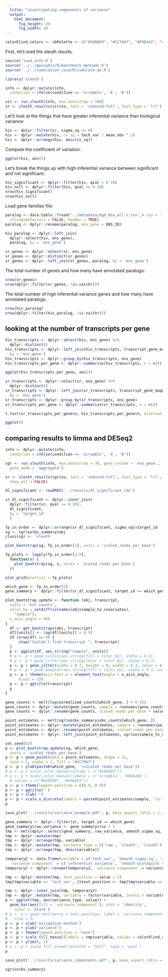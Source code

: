 ```yaml
---
  title: "investigating components of variance"
  output:
    html_document:
      fig_height: 20
      fig_width: 20
---
```



```r
colorblind_colors <- cbPalette <- c("#56B4E9", "#CC79A7", "#F0E442", "#D55E00", "#009E73", "#E69F00", "#0072B2")

```

First, let's load the sleuth results.

```r
source('load_info.R')
source('../../geuvadis/R/benchmark_methods.R')
source('../../simulation_core/R/simulate_de.R')

library('sleuth')

info <- dplyr::mutate(info,
  condition = ifelse(condition == 'scramble', 'A', 'B'))

sir <- run_sleuth(info, max_bootstrap = 100)
sr <- sleuth_results(sir$so, test = 'reduced:full', test_type = 'lrt')
```

Let's look at the things that have greater inferential variance than biological variance:

```r
hiv <- dplyr::filter(sr, sigma_sq <= 0)
hiv <- dplyr::mutate(hiv, cv_sq = tech_var / mean_obs ^ 2)
hiv <- dplyr::arrange(hiv, desc(cv_sq))
```

Compute the coefficient of variation:

```r
ggplot(hiv, aes())
```

Let's break the things up with high inferential variance between significant and not significant:

```r
hiv_significant <- dplyr::filter(hiv, qval < 0.10)
hiv_null <- dplyr::filter(hiv, qval >= 0.10)
nrow(hiv_significant)
nrow(hiv_null)
```

Load gene families file:

```r
paralog <- data.table::fread('../metadata/dgd_Hsa_all_v.tsv',# sep = '\t',
  stringsAsFactors = FALSE, header = TRUE)
paralog <- dplyr::rename(paralog, ens_gene = ENS_ID)
```

```r
hiv_paralog <- dplyr::left_join(
  dplyr::select(hiv, ens_gene),
  paralog, by = 'ens_gene')
```

```r
sr_genes <- dplyr::select(sr, ens_gene)
sr_genes <- dplyr::distinct(sr_genes)
sr_genes <- dplyr::left_join(sr_genes, paralog, by = 'ens_gene')
```

The total number of genes and how many have annotated paralogs:

```r
nrow(sr_genes)
nrow(dplyr::filter(sr_genes, !is.na(chr)))
```

The total number of high inferential variance genes and how many have annotated paralogs:

```r
nrow(hiv_paralog)
nrow(dplyr::filter(hiv_paralog, !is.na(chr)))
```

## looking at the number of transcripts per gene

```r
hiv_transcripts <- dplyr::select(hiv, ens_gene) %>%
  dplyr::distinct()
hiv_transcripts <- dplyr::left_join(hiv_transcripts, transcript_gene_mapping,
  by = 'ens_gene')
hiv_transcripts <- dplyr::group_by(hiv_transcripts, ens_gene)
hiv_transcripts_per_gene <- dplyr::summarize(hiv_transcripts, n = n())
```

```r
ggplot(hiv_transcripts_per_gene, aes())
```

```r
sr_transcripts <- dplyr::select(sr, ens_gene) %>%
  dplyr::distinct()
sr_transcripts <- dplyr::left_join(sr_transcripts, transcript_gene_mapping,
  by = 'ens_gene')
sr_transcripts <- dplyr::group_by(sr_transcripts, ens_gene)
sr_transcripts_per_gene <- dplyr::summarize(sr_transcripts, n = n())
```

```r
t.test(sr_transcripts_per_gene$n, hiv_transcripts_per_gene$n, alternative = 'less')
```

```r
ggplot()
```


## comparing results to limma and DESeq2

```r
info <- dplyr::mutate(info,
  condition = ifelse(condition == 'scramble', 'A', 'B'))

sgr <- run_sleuth(info, max_bootstrap = 30, gene_column = 'ens_gene',
  gene_mode = 'aggregate')

sr <- sleuth_results(sgr$so, test = 'reduced:full', test_type = 'lrt',
  show_all = FALSE)
```

```r
dl_significant <- readRDS('../results/dl_significant.rds')

sr_dl_significant <- dplyr::inner_join(
  dplyr::filter(sr, qval >= 0.10),
  dl_significant,
  by = 'target_id'
  )
```

```r
fp_in_order <- dplyr::arrange(sr_dl_significant, sigma_sq)$target_id
sg <- sgr$so$bs_summary$obj
class(sg) <- 'sleuth'

plot_bootstrap(sg, fp_in_order[1], units = 'scaled_reads_per_base')

fp_plots <- lapply(fp_in_order[1:9],
  function(x) {
    plot_bootstrap(sg, x, units = 'scaled_reads_per_base')
  })
```


```r
plot_grid(plotlist = fp_plots)
```


```r
which_gene <- fp_in_order[5]
gene_summary <- dplyr::filter(sr_dl_significant, target_id == which_gene)
```

```r
plot_bootstrap_update <- function (obj, transcript,
  units = "est_counts",
  color_by = setdiff(colnames(obj$sample_to_covariates),
    "sample"),
  x_axis_angle = 50)
{
  df <- get_bootstraps(obj, transcript)
  df[[units]] <- log(df[[units]] + 0.5)
  if (nrow(df) == 0) {
      stop("Couldn't find transcript ", transcript)
  }
  p <- ggplot(df, aes_string("sample", units))
  # p <- p + geom_violin(aes_string(fill = color_by), alpha = 0.3)
  # p <- p + geom_jitter(aes_string(color = color_by), alpha = 0.3)
  p <- p + geom_jitter(alpha = 0.7, height = 0, width = 0.3, color = c("#56B4E9"))
  # p <- p + geom_boxplot(aes_string(fill = color_by), alpha = 0.3, width = 0.1)
  p <- p + theme(axis.text.x = element_text(angle = x_axis_angle,
      hjust = 1))
  p <- p + ggtitle(transcript)
  p
}
```

```r
gene_counts <- melt(log(normalized_counts[which_gene, ] + 0.5))
gene_counts <- dplyr::mutate(gene_counts, sample = rownames(gene_counts))
gene_counts <- dplyr::rename(gene_counts, scaled_reads_per_base = value)

point_estimates <- melt(sgr$so$bs_summary$obs_counts[which_gene, ])
point_estimates <- dplyr::mutate(point_estimates, sample = rownames(point_estimates))
point_estimates <- dplyr::rename(point_estimates, scaled_reads_per_base = value)
point_estimates <- dplyr::left_join(point_estimates, sgr$so$sample_to_covariates)
```

```r
set.seed(42)
p <- plot_bootstrap_update(sg, which_gene,
  units = 'scaled_reads_per_base')
p <- p + geom_point(data = point_estimates, shape = 21,
  size = 5, alpha = 1, fill = "#CC79A7")
p <- p + ylab(paste0(which_gene, '\nscaled reads per base'))
# p <- p + scale_color_manual(values = c("#56B4E9"))
# p <- p + scale_color_manual(labels = c('scramble', 'HOXA1KD'),
  # values = c("#E69F00", "#56B4E9"))
p <- p + theme(legend.position = c(0.9, 0.9))
p <- p + ggtitle('')
p <- p + xlab('')
p <- p + scale_x_discrete(labels = paste0(point_estimates$sample, '\n', rep(c('scramble', 'HOXA1KD'), each = 3)))
p
```

```r
save_plot('../results/variance_example.pdf', p, base_aspect_ratio = 1.4)
```

```r
gene_summary <- dplyr::filter(sr, target_id == which_gene)
gene_summary$raw_variance <- gene_summary$rss / 5
tmp <- melt(dplyr::select(gene_summary, raw_variance, smooth_sigma_sq, tech_var))
tmp <- dplyr::mutate(tmp)
tmp <- dplyr::arrange(tmp, variable)
tmp <- dplyr::mutate(tmp, variance_type = c('raw', 'sleuth', 'sleuth'))
tmp <- dplyr::arrange(tmp, desc(variable))

temporary2 <- data.frame(variable = c('tech_var', 'smooth_sigma_sq', 'raw_variance'),
  `variance component` = c('inferential variance', 'smooth biological variance', 'raw variance'))
temporary2 <- dplyr::rename(temporary2, `variance component` = variance.component)

tmp <- dplyr::mutate(tmp, text_position = value / 2)
tmp[tmp$variable == 'tech_var', ]$text_position <- tmp[tmp$variable == 'tech_var', ]$text_position + tmp[tmp$variable == 'smooth_sigma_sq', ]$text_position

tmp <- dplyr::inner_join(tmp, temporary2)
tmp <- dplyr::mutate(tmp, variable = factor(variable, levels = variable, ordered = TRUE))
p <- ggplot(tmp, aes(variance_type, value)) +
  geom_bar(aes(fill = `variance component`), stat = 'identity',
    color = 'black')
# p <- p + geom_text(aes(y = text_position, label = `variance component`),
#   size = 3)
p <- p + xlab('estimation method')
p <- p + ylab('variance')
p <- p + theme(legend.position = "none")
p <- p + scale_fill_manual(labels = tmp$variable, values = colorblind_colors)
p <- p + ylim(0, 2)
# p <- p + scale_fill_brewer(palette = "Set2", type = 'qual')
p
```

```r
save_plot('../results/variance_components.pdf', p, base_aspect_ratio = 1.4)
```



```r
sgr$so$bs_summary$
```
